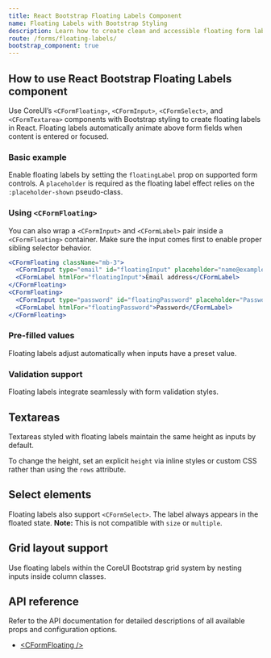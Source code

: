 ```yaml
---
title: React Bootstrap Floating Labels Component
name: Floating Labels with Bootstrap Styling
description: Learn how to create clean and accessible floating form labels in React using CoreUI components styled with Bootstrap.
route: /forms/floating-labels/
bootstrap_component: true
---
```


## How to use React Bootstrap Floating Labels component

Use CoreUI’s `<CFormFloating>`, `<CFormInput>`, `<CFormSelect>`, and `<CFormTextarea>` components with Bootstrap styling to create floating labels in React. Floating labels automatically animate above form fields when content is entered or focused.

### Basic example

Enable floating labels by setting the `floatingLabel` prop on supported form controls. A `placeholder` is required as the floating label effect relies on the `:placeholder-shown` pseudo-class.

<ExampleSnippet className="theme-bootstrap" component="FloatingLabelsExample" componentName="React Bootstrap Floating Labels" />

### Using `<CFormFloating>`

You can also wrap a `<CFormInput>` and `<CFormLabel>` pair inside a `<CFormFloating>` container. Make sure the input comes first to enable proper sibling selector behavior.

```jsx
<CFormFloating className="mb-3">
  <CFormInput type="email" id="floatingInput" placeholder="name@example.com" />
  <CFormLabel htmlFor="floatingInput">Email address</CFormLabel>
</CFormFloating>
<CFormFloating>
  <CFormInput type="password" id="floatingPassword" placeholder="Password" />
  <CFormLabel htmlFor="floatingPassword">Password</CFormLabel>
</CFormFloating>
```

### Pre-filled values

Floating labels adjust automatically when inputs have a preset value.

<ExampleSnippet className="theme-bootstrap" component="FloatingLabels2Example" componentName="React Bootstrap Floating Labels" />

### Validation support

Floating labels integrate seamlessly with form validation styles.

<ExampleSnippet className="theme-bootstrap" component="FloatingLabelsValidationExample" componentName="React Bootstrap Floating Labels" />

## Textareas

Textareas styled with floating labels maintain the same height as inputs by default.

<ExampleSnippet className="theme-bootstrap" component="FloatingLabelsTextareaExample" componentName="React Bootstrap Floating Labels" />

To change the height, set an explicit `height` via inline styles or custom CSS rather than using the `rows` attribute.

<ExampleSnippet className="theme-bootstrap" component="FloatingLabelsTextarea2Example" componentName="React Bootstrap Floating Labels" />

## Select elements

Floating labels also support `<CFormSelect>`. The label always appears in the floated state. **Note:** This is not compatible with `size` or `multiple`.

<ExampleSnippet className="theme-bootstrap" component="FloatingLabelsSelectExample" componentName="React Bootstrap Floating Labels" />

## Grid layout support

Use floating labels within the CoreUI Bootstrap grid system by nesting inputs inside column classes.

<ExampleSnippet className="theme-bootstrap" component="FloatingLabelsLayoutExample" componentName="React Bootstrap Floating Labels" />

## API reference

Refer to the API documentation for detailed descriptions of all available props and configuration options.

- [&lt;CFormFloating /&gt;](../api/#cformfloating)
